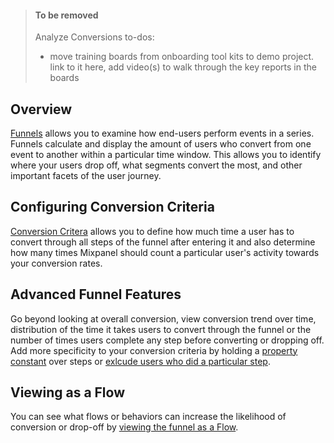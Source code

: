 > #### To be removed
> Analyze Conversions
> to-dos:
> - move training boards from onboarding tool kits to demo project. link to it here, add video(s) to walk through the key reports in the boards

## Overview
[Funnels](/docs/reports/funnels) allows you to examine how end-users perform events in a series. Funnels calculate and display the amount of users who convert from one event to another within a particular time window. This allows you to identify where your users drop off, what segments convert the most, and other important facets of the user journey.

## Configuring Conversion Criteria
[Conversion Critera](/docs/reports/funnels#conversion-criteria) allows you to define how much time a user has to convert through all steps of the funnel after entering it and also determine how many times Mixpanel should count a particular user's activity towards your conversion rates.

## Advanced Funnel Features
Go beyond looking at overall conversion, view conversion trend over time, distribution of the time it takes users to convert through the funnel or the number of times users complete any step before converting or dropping off. Add more specificity to your conversion criteria by holding a [property constant](/docs/reports/funnels#hold-property-constant) over steps or [exlcude users who did a particular step](/docs/reports/funnels#exclusion-steps-exclude-users-who-did).

## Viewing as a Flow
You can see what flows or behaviors can increase the likelihood of conversion or drop-off by [viewing the funnel as a Flow](/docs/reports/funnels#view-as-flow).
